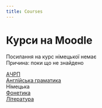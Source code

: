 ```yaml
---
title: Courses
---
```



# Курси на Moodle

<Callout type="error"> Посилання нa курс німецької немає \
Причина: поки що не знайдено</Callout>

[АЧРП](https://krnu.org/course/view.php?id=132) \
[Англійська граматика](https://krnu.org/course/view.php?id=48) \
Німецька \
[Фонетика](https://krnu.org/course/view.php?id=167) \
[Література](https://krnu.org/course/view.php?id=1581)
